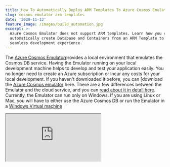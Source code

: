 ```yaml
---
title: How To Automatically Deploy ARM Templates To Azure Cosmos Emulator
slug: cosmos-emulator-arm-templates
date: '2020-11-12'
feature_image: /images/build_automation.jpg
excerpt: >-
  Azure Cosmos Emulator does not support ARM templates. Learn how you can
  automatically create Database and Containers from an ARM Template to support a
  seamless development experience.
---
```

The [Azure Cosmos Emulator](https://docs.microsoft.com/en-us/azure/cosmos-db/local-emulator?tabs=cli%2Cssl-netstd21&WT.mc_id=AZ-MVP-5003875)provides a local environment that emulates the Cosmos DB service. Having the Emulator running on your local development machine helps to develop and test your application easily. You no longer need to create an Azure subscription or incur any costs for your local development. If you haven't downloaded it before, you can \[download the [Azure Cosmos emulator](https://docs.microsoft.com/en-us/azure/cosmos-db/local-emulator?tabs=cli%2Cssl-netstd21#download-the-emulator&WT.mc_id=AZ-MVP-5003875) here. There are a few differences between the Emulator and the cloud service, and you can [read about it in detail here](https://docs.microsoft.com/en-us/azure/cosmos-db/local-emulator?tabs=cli%2Cssl-netstd21#differences-between-the-emulator-and-the-cloud-service&WT.mc_id=AZ-MVP-5003875). Currently, the Emulator can run only on Windows. If you are using Linux or Mac, you will have to either use the Azure Cosmos DB or run the Emulator in a [Windows Virtual machine](https://docs.microsoft.com/en-us/azure/cosmos-db/local-emulator?tabs=cli%2Cssl-netstd21#run-on-linux-macos&WT.mc_id=AZ-MVP-5003875)

<iframe src="https://www.youtube.com/embed/p_vySBLni00" />

## ARM Templates and Multiple Containers

I showed you [how to set up Azure ARM templates to deploy Cosmos DB](/blog/cosmos-arm-template/) in an earlier post.

> ARM Template is a JSON file that defines infrastructure using a declarative syntax and helps automate creating Azure resources.

Using the template, we were able to add containers to the Cosmos DB throughout the application development lifecycle. Every time we needed a new Container for the application, we add it to the ARM template parameter file, specifying the container name and the partition key (and any other properties if need be, by extending the template). Deploying the template will automatically add the new Containers to the Azure Cosmos DB instance.

[

How To Create An ARM Template For Cosmos DB

Learn how to create an ARM template to deploy Azure Cosmos DB with dynamic containers. With this template you can keep adding containers as you build the application.

![](/favicon.ico)Rahul NathRahul Pulikkot Nath

![](/images/arm_template.png)

](/blog/cosmos-arm-template)

The above works well when working with Cosmos DB on Azure!

But wait.

## Cosmos Emulator and ARM Templates

Azure Cosmos Emulator [does not support ARM templates.](https://feedback.azure.com/forums/263030-azure-cosmos-db/suggestions/39781150-allow-databases-containers-to-be-created-in-the) At least not using the existing PowerShell or azure CLI or any of the other ways you can run an ARM template.

> Having to create the Containers on the Cosmos Emulator manually leaves a broken development experience.

Every time I need a new Cosmos Container for the application, I need to

-   Create it manually in my local Emulator
-   Add the container name and partition key to the ARM template

A new starter to the team has to create the Database and all the Containers manually looking at the ARM template.

### Custom Library To Setup Cosmos Emulator

The Azure Cosmos Emulator allows programmatically creating Containers and Databases.

_To me, the ideal development experience would be if I had to specify a new container only once, preferably in the ARM template parameters file; and it would automatically create the Containers in the local Emulator as well, the next time I build the application._

Let’s see how we can achieve this.

To start with, let’s create a new DOT NET Console application. We will use this application to setup Cosmos Emulator from the ARM template.

The application uses the below NuGet packages to access the configuration file and interact with the Cosmos Emulator.

```powershell
Install-Package Azure.Cosmos -Version 4.0.0-preview3
Install-Package Microsoft.Extensions.Configuration
Install-Package Microsoft.Extensions.Configuration.Json
Install-Package Microsoft.Extensions.Configuration.Binder

```

Below is the [gist of the application](https://github.com/rahulpnath/Blog/blob/master/CosmosEmulator/src/CosmosEmulator.ArmTemplate/Program.cs)

-   It reads the Containers parameters from the [ARM template parameter file](https://github.com/rahulpnath/Blog/blob/master/CosmosEmulator/deploy/azuredeploy.parameters.json)
-   Reads the Cosmos Configuration from the [config file](https://github.com/rahulpnath/Blog/blob/master/CosmosEmulator/src/CosmosEmulator.ArmTemplate/appsettings.json) (expects a specific format for the configuration, which you can change to match your needs)
-   Uses the `CosmosClient` to create the Database (if not exists) and the Containers from the ARM template file by specifying the name and partition key (if you need more properties, you can add that to the ARM template parameters and extend the code.)

```csharp
static async Task Main(string[] args)
{
    / Get all Containers defined in ARM Template
    var containers = await GetContainersFromTemplate(@"deploy\azuredeploy.parameters.json");

    / Connect to local cosmos emulator from the configuration and create database
    var cosmosConfig = GetCosmosConfig();
    var cosmosClient = new CosmosClient(
        cosmosConfig.EndpointUrl,
        cosmosConfig.PrimaryKey,
        new CosmosClientOptions());
    await cosmosClient.CreateDatabaseIfNotExistsAsync(cosmosConfig.DatabaseName);
    var database = cosmosClient.GetDatabase(cosmosConfig.DatabaseName);
    foreach (var container in containers)
        await database.CreateContainerIfNotExistsAsync(container.Name, container.PartitionKey);
}

```

The application required access to the ARM template parameter file `azuredeploy.parameters.json`.

The ARM template and the parameter file is under a folder named `deploy` under the source folder. I like to keep them separate from the source code.

To make sure the application has access to the ARM parameter file, I have added the file as a Link. Below I have added both the ARM template file (`azuredeploy.json`) and the Parameters file (`azuredeploy.parameters.json`).

However, we need only the parameters file, which has `CopyToOutputDirectory` enabled.

```xml
<ItemGroup>
    <Content Include="..\..\deploy\azuredeploy.json">
        <Link>deploy\azuredeploy.json</Link>
    </Content>
    <Content Include="..\..\deploy\azuredeploy.parameters.json">
        <Link>deploy\azuredeploy.parameters.json</Link>
        <CopyToOutputDirectory>PreserveNewest</CopyToOutputDirectory>
    </Content>
</ItemGroup>

```

It looks like below in Visual Studio Solution Explorer (Note the file icon is different, indicating it is a linked file).

![Linked ARM Template files in Visual Studio Solution Explorer](/images/cosmos_emulator_linked_files.jpg)

The `appsettings.json` has the below configuration for Cosmos Emulator. The Emulator supports a [single fixed account and a well-known authentication key as it's primary key.](https://docs.microsoft.com/bs-latn-ba/Azure/cosmos-db/local-emulator?tabs=cli%2Cssl-netstd21&WT.mc_id=AZ-MVP-5003875#authenticate-requests). By default, it runs on `localhost:8081`

```json
{
  "Cosmos": {
    "EndpointUrl": "https://localhost:8081",
    "PrimaryKey": "C2y6yDjf5/R+ob0N8A7Cgv30VRDJIWEHLM+4QDU5DE2nQ9nDuVTqobD4b8mGGyPMbIZnqyMsEcaGQy67XIw/Jw==",
    "DatabaseName": "MyDatabase"
  }
}

```

If your application uses a different style configuration, update the `GetCosmosConfig` method to match the configuration style.

### Setup Cosmos Emulator on Application Build

Now that we have the code to create the container from the ARM template parameter file, let’s get it to run when we build the application. We can do this using [MSBuild Exec task](https://docs.microsoft.com/en-us/visualstudio/msbuild/exec-task?view=vs-2019&WT.mc_id=AZ-MVP-5003875).

> The Exec task runs the specified program or command

To add a new build task open the [csproj file](https://github.com/rahulpnath/Blog/blob/master/CosmosEmulator/src/CosmosEmulator.Api/CosmosEmulator.Api.csproj) of your host application. In this example, I have an [API application](https://github.com/rahulpnath/Blog/tree/master/CosmosEmulator/src/CosmosEmulator.Api) that uses Cosmos DB.

Add the below Target to the csproj file. It runs after `Build` only when running in `Debug` configuration. It runs the console application we created above using the `dotnet` command and runs it in that directory.

Depending on your code setup, you will have to adjust the `WorkingDirectory` path.

```csharp
<Target Name="CosmosLocalSetup" AfterTargets="Build" Condition="'$(Configuration)' == 'Debug'">
    <Exec
            Command="dotnet CosmosEmulator.ArmTemplate.dll"
            WorkingDirectory="..\CosmosEmulator.ArmTemplate\bin\Debug\netcoreapp3.1"/>
</Target>

```

On application build, the above target gets executed. It will run the console app, which will connect to the Local Emulator (or the appropriate Cosmos DB based on the configuration) and create the Containers.

Make sure to have your Cosmos Emulator running; if not, you will run into the below error (or for any other reason the custom code is not able to create containers)

![Build error when not running Cosmos Emulator](/images/cosmos_emulator_build_error.jpg)

To add a new Container, all you need to do is add it to the ARM template parameter file and build your application. It will automatically create it in the Cosmos Emulator. Once you check in to source control, the build/deploy pipeline will automatically create the containers to your Azure Cosmos DB.

Full Source code and demo [available here](https://github.com/rahulpnath/Blog/tree/master/CosmosEmulator).

I hope this helps you set up a seamless development experience with Cosmos DB.
